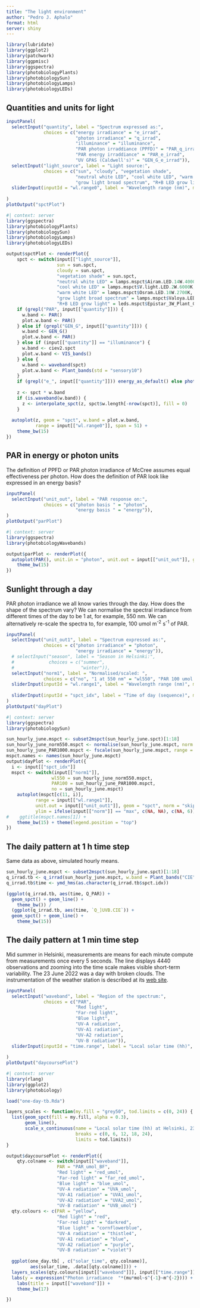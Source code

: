 ```yaml
---
title: "The light environment"
author: "Pedro J. Aphalo"
format: html
server: shiny
---
```


```r
library(lubridate)
library(ggplot2)
library(patchwork)
library(ggpmisc)
library(ggspectra)
library(photobiologyPlants)
library(photobiologySun)
library(photobiologyLamps)
library(photobiologyLEDs)
```

## Quantities and units for light

```r
inputPanel(
  selectInput("quantity", label = "Spectrum expressed as:",
              choices = c("energy irradiance" = "e_irrad", 
                          "photon irradiance" = "q_irrad",
                          "illuminance" = "illuminance",
                          "PAR photon irraddiance (PPFD)" = "PAR_q_irrad",
                          "PAR energy irraddiance" = "PAR_e_irrad",
                          "UV GPAS (Caldwell's)" = "GEN_G_e_irrad")),
  selectInput("light_source", label = "Light source:",
              choices = c("sun", "cloudy", "vegetation shade", 
                          "neutral white LED", "cool white LED", "warm white LED",
                          "grow light broad spectrum", "R+B LED grow light")),
  sliderInput(inputId = "wl.range0", label = "Wavelength range (nm)", min = 250, max = 900, value = c(280, 800)),
  
)
plotOutput("spctPlot")
```

```r
#| context: server
library(ggspectra)
library(photobiologyPlants)
library(photobiologySun)
library(photobiologyLamps)
library(photobiologyLEDs)

output$spctPlot <- renderPlot({
    spct <- switch(input[["light_source"]],
                   sun = sun.spct,
                   cloudy = sun.spct,
                   "vegetation shade" = sun.spct,
                   "neutral white LED" = lamps.mspct$Airam.LED.14W.4000K,
                   "cool white LED" = lamps.mspct$V.light.LED.2W.6000K,
                   "warm white LED" = lamps.mspct$Osram.LED.10W.2700K,
                   "grow light broad spectrum" = lamps.mspct$Valoya.LED.B50.AP67.LED.grow.lamp,
                   "R+B LED grow light" = leds.mspct$Epistar_3W_Plant_Grow_LED)
    if (grepl("PAR", input[["quantity"]])) {
      w.band <- PAR()
      plot.w.band <- PAR()
    } else if (grepl("GEN_G", input[["quantity"]])) {
      w.band <- GEN_G()
      plot.w.band <- PAR()
    } else if (input[["quantity"]] == "illuminance") {
      w.band <- ciev2.spct
      plot.w.band <- VIS_bands()
    } else {
      w.band <- waveband(spct)
      plot.w.band <- Plant_bands(std = "sensory10")
    }
    if (grepl("e_", input[["quantity"]])) energy_as_default() else photon_as_default()
    
    z <- spct * w.band
    if (is.waveband(w.band)) {
      z <- interpolate_spct(z, spct$w.length[-nrow(spct)], fill = 0)
    }
    
  autoplot(z, geom = "spct", w.band = plot.w.band,
           range = input[["wl.range0"]], span = 51) +
    theme_bw(15)
})
```

## PAR in energy or photon units

The definition of PPFD or PAR photon irradiance of McCree assumes equal effectiveness per photon. How does the definition of PAR look like expressed in an energy basis?

```r
inputPanel(
  selectInput("unit_out", label = "PAR response on:",
              choices = c("photon basis " = "photon",
                          "energy basis " = "energy")),
)
plotOutput("parPlot")
```

```r
#| context: server
library(ggspectra)
library(photobiologyWavebands)

output$parPlot <- renderPlot({
  autoplot(PAR(), unit.in = "photon", unit.out = input[["unit_out"]], geom = "spct") +
    theme_bw(15)
})
```

## Sunlight through a day

PAR photon irradiance we all know varies through the day. How does the shape of the spectrum vary? We can normalise the spectral irradiance from different times of the day to be 1 at, for example, 550 nm. We can alternatively re-scale the spectra to, for example, 100 umol m^-2^ s^-1^ of PAR.

```r
inputPanel(
  selectInput("unit_out1", label = "Spectrum expressed as:",
              choices = c("photon irradiance" = "photon",
                          "energy irradiance" = "energy")),
  # selectInput("season", label = "Season in Helsinki:",
  #             choices = c("summer",
  #                         "winter")),
  selectInput("norm1", label = "Normalised/scaled: ",
              choices = c("no", "1 at 550 nm" = "wl550", "PAR 100 umol m-2 s-1 " = "PAR100")),
  sliderInput(inputId = "wl.range1", label = "Wavelength range (nm)", min = 250, max = 900, value = c(280, 800), post = " nm"),
  
  sliderInput(inputId = "spct_idx", label = "Time of day (sequence)", min = 1, max = 18, value = 11, step = 1)
)
plotOutput("dayPlot")
```

```r
#| context: server
library(ggspectra)
library(photobiologySun)

sun_hourly_june.mspct <- subset2mspct(sun_hourly_june.spct)[1:18]
sun_hourly_june_norm550.mspct <- normalise(sun_hourly_june.mspct, norm = 550)
sun_hourly_june_PAR1000.mspct <- fscale(sun_hourly_june.mspct, range = PAR(), f = q_irrad, target = 100)
mspct.names <- names(sun_hourly_june.mspct)
output$dayPlot <- renderPlot({
  i <- input[["spct_idx"]]
  mspct <- switch(input[["norm1"]],
                 wl550 = sun_hourly_june_norm550.mspct,
                 PAR100 = sun_hourly_june_PAR1000.mspct,
                 no = sun_hourly_june.mspct)
    autoplot(mspct[c(11, i)], 
           range = input[["wl.range1"]],
           unit.out = input[["unit_out1"]], geom = "spct", norm = "skip",
           ylim = ifelse(input[["norm"]] == "max", c(NA, NA), c(NA, 6))) +
#    ggtitle(mspct.names[1]) +
    theme_bw(15) + theme(legend.position = "top")
})
```

## The daily pattern at 1 h time step

Same data as above, simulated hourly means.

```r
sun_hourly_june.mspct <- subset2mspct(sun_hourly_june.spct)[1:18]
q_irrad.tb <- q_irrad(sun_hourly_june.mspct, w.band = Plant_bands("CIE"))
q_irrad.tb$time <- ymd_hms(as.character(q_irrad.tb$spct.idx))

(ggplot(q_irrad.tb, aes(time, Q_PAR)) +
  geom_spct() + geom_line() +
    theme_bw()) /
  (ggplot(q_irrad.tb, aes(time, `Q_]UVB.CIE`)) +
  geom_spct() + geom_line() +
    theme_bw(15))
```

## The daily pattern at 1 min time step

Mid summer in Helsinki, measurements are means for each minute compute from measurements once every 5 seconds. The line displays 4440 observations and zooming into the time scale makes visible short-term variability. The 23 June 2022 was a day with broken clouds. The instrumentation of the weather station is described at its [web site](https://viikki-stn.r4photobiology.info/).

```r
inputPanel(
  selectInput("waveband", label = "Region of the spectrum:",
              choices = c("PAR", 
                          "Red light",
                          "Far-red light",
                          "Blue light",
                          "UV-A radiation",
                          "UV-A1 radiation",
                          "UV-A2 radiation",
                          "UV-B radiation")),
  sliderInput(inputId = "time.range", label = "Local solar time (hh)", min = 0, max = 24, value = c(0, 24)),
  
)
plotOutput("daycoursePlot")
```

```r
#| context: server
library(rlang)
library(ggplot2)
library(photobiology)

load("one-day-tb.Rda")

layers_scales <- function(my.fill = "grey50", tod.limits = c(0, 24)) {
  list(geom_spct(fill = my.fill, alpha = 0.3),
       geom_line(),
       scale_x_continuous(name = "Local solar time (hh) at Helsinki, 23 June 2022", 
                          breaks = c(0, 6, 12, 18, 24),
                          limits = tod.limits))
}

output$daycoursePlot <- renderPlot({
    qty.colname <- switch(input[["waveband"]],
                   PAR = "PAR_umol_BF",
                   "Red light" = "red_umol",
                   "Far-red light" = "far_red_umol",
                   "Blue light" = "blue_umol",
                   "UV-A radiation" = "UVA_umol",
                   "UV-A1 radiation" = "UVA1_umol",
                   "UV-A2 radiation" = "UVA2_umol",
                   "UV-B radiation" = "UVB_umol")
  qty.colours <- c(PAR = "yellow",
                   "Red light" = "red",
                   "Far-red light" = "darkred",
                   "Blue light" = "cornflowerblue",
                   "UV-A radiation" = "thistle4",
                   "UV-A1 radiation" = "blue",
                   "UV-A2 radiation" = "purple",
                   "UV-B radiation" = "violet")
    
  ggplot(one_day.tb[ , c("solar_time", qty.colname)],
         aes(solar_time, .data[[qty.colname]])) +
  layers_scales(qty.colours[input[["waveband"]]], input[["time.range"]])  +
  labs(y = expression("Photon irradiance  "*(mu*mol~s^{-1}~m^{-2}))) +
    labs(title = input[["waveband"]]) +
    theme_bw(17)

})
```
